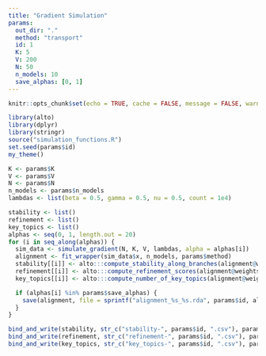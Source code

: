 ```yaml
---
title: "Gradient Simulation"
params:
  out_dir: "."
  method: "transport"
  id: 1
  K: 5
  V: 200
  N: 50
  n_models: 10
  save_alphas: [0, 1]
---
```


```r
knitr::opts_chunk$set(echo = TRUE, cache = FALSE, message = FALSE, warning = FALSE)
```

```r
library(alto)
library(dplyr)
library(stringr)
source("simulation_functions.R")
set.seed(params$id)
my_theme()
```

```r
K <- params$K
V <- params$V
N <- params$N
n_models <- params$n_models
lambdas <- list(beta = 0.5, gamma = 0.5, nu = 0.5, count = 1e4)
```

```r
stability <- list()
refinement <- list()
key_topics <- list()
alphas <- seq(0, 1, length.out = 20)
for (i in seq_along(alphas)) {
  sim_data <- simulate_gradient(N, K, V, lambdas, alpha = alphas[i])
  alignment <- fit_wrapper(sim_data$x, n_models, params$method)
  stability[[i]] <- alto:::compute_stability_along_branches(alignment@weights)
  refinement[[i]] <- alto:::compute_refinement_scores(alignment@weights)
  key_topics[[i]] <- alto:::compute_number_of_key_topics(alignment@weights)

  if (alphas[i] %in% params$save_alphas) {
    save(alignment, file = sprintf("alignment_%s_%s.rda", params$id, alphas[i]))
  }
}

bind_and_write(stability, str_c("stability-", params$id, ".csv"), params$id)
bind_and_write(refinement, str_c("refinement-", params$id, ".csv"), params$id)
bind_and_write(key_topics, str_c("key_topics-", params$id, ".csv"), params$id)
```
